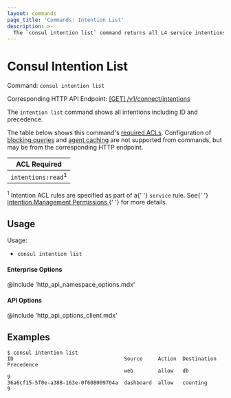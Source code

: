 ```yaml
---
layout: commands
page_title: 'Commands: Intention List'
description: >-
  The `consul intention list` command returns all L4 service intentions, including a unique ID and intention precendence. It was deprecated in Consul v1.9.0; use `consul config` instead.
---
```


# Consul Intention List

Command: `consul intention list`

Corresponding HTTP API Endpoint: [\[GET\] /v1/connect/intentions](/api-docs/connect/intentions#list-intentions)

The `intention list` command shows all intentions including ID and precedence.

The table below shows this command's [required ACLs](/api-docs/api-structure#authentication). Configuration of
[blocking queries](/api-docs/features/blocking) and [agent caching](/api-docs/features/caching)
are not supported from commands, but may be from the corresponding HTTP endpoint.

| ACL Required                  |
| ----------------------------- |
| `intentions:read`<sup>1</sup> |

<p>
  <sup>1</sup> Intention ACL rules are specified as part of a{' '}
  <code>service</code> rule. See{' '}
  <a href="/docs/connect/intentions#intention-management-permissions">
    Intention Management Permissions
  </a>{' '}
  for more details.
</p>

## Usage

Usage:

- `consul intention list`

#### Enterprise Options

@include 'http_api_namespace_options.mdx'

#### API Options

@include 'http_api_options_client.mdx'

## Examples

```shell-session
$ consul intention list
ID                                    Source     Action  Destination  Precedence
                                      web        allow   db           9
36a6cf15-5f0e-a388-163e-0f608009704a  dashboard  allow   counting     9
```
